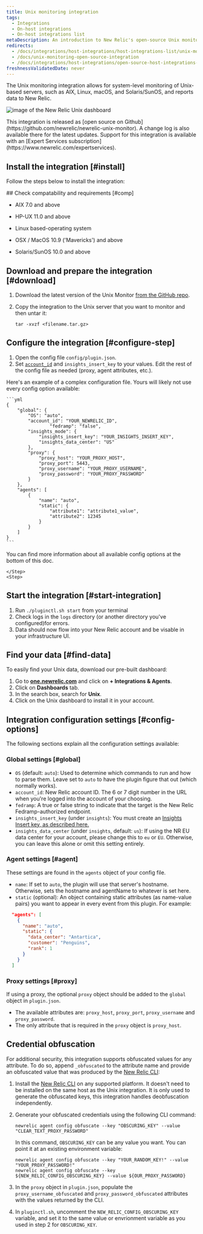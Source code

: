 ```yaml
---
title: Unix monitoring integration
tags:
  - Integrations
  - On-host integrations
  - On-host integrations list
metaDescription: An introduction to New Relic's open-source Unix monitoring integration.
redirects:
  - /docs/integrations/host-integrations/host-integrations-list/unix-monitoring-integration
  - /docs/unix-monitoring-open-source-integration
  - /docs/integrations/host-integrations/open-source-host-integrations-list/unix-monitoring-open-source-integration
freshnessValidatedDate: never
---
```



The Unix monitoring integration allows for system-level monitoring of Unix-based servers, such as AIX, Linux, macOS, and Solaris/SunOS, and reports data to New Relic.

<img
    title="unix"
    alt="image of the New Relic Unix dashboard"
    src={infrastructureUnixDashboard}
/>

<Callout variant="tip">
  This integration is released as [open source on Github](https://github.com/newrelic/newrelic-unix-monitor). A change log is also available there for the latest updates. Support for this integration is available with an [Expert Services subscription](https://www.newrelic.com/expertservices).
</Callout>

## Install the integration [#install]

Follow the steps below to install the integration:

<Steps>
    <Step>
## Check compatability and requirements [#comp]

* AIX 7.0 and above
* HP-UX 11.0 and above
* Linux based-operating system
* OSX / MacOS 10.9 ('Mavericks') and above
* Solaris/SunOS 10.0 and above

    </Step>
    <Step>
## Download and prepare the integration [#download]

1. Download the latest version of the Unix Monitor [from the GitHub repo](https://github.com/newrelic/newrelic-unix-monitor/releases/latest).
2. Copy the integration to the Unix server that you want to monitor and then untar it:

    ```shell
    tar -xvzf <filename.tar.gz>
    ```

    </Step>
    <Step>
## Configure the integration [#configure-step]

1. Open the config file `config/plugin.json`.
2. Set [`account_id`](/docs/accounts/install-new-relic/account-setup/account-id) and `insights_insert_key` to your values. Edit the rest of the config file as needed (proxy, agent attributes, etc.).

Here's an example of a complex configuration file. Yours will likely not use every config option available:

    ```yml
    {
        "global": {
            "OS": "auto",
            "account_id": "YOUR_NEWRELIC_ID",
                    "fedramp": "false",
            "insights_mode": {
                "insights_insert_key": "YOUR_INSIGHTS_INSERT_KEY",
                "insights_data_center": "US"
            },
            "proxy": {
                "proxy_host": "YOUR_PROXY_HOST",
                "proxy_port": 5443,
                "proxy_username": "YOUR_PROXY_USERNAME",
                "proxy_password": "YOUR_PROXY_PASSWORD"
            }
        },
        "agents": [
            {
                "name": "auto",
                "static": {
                    "attribute1": "attribute1_value",
                    "attribute2": 12345
                }
            }
        ]
    }
    ```
        
You can find more information about all available config options at the bottom of this doc.

    </Step>
    <Step>
## Start the integration [#start-integration]

1. Run `./pluginctl.sh start` from your terminal
2. Check logs in the `logs` directory (or another directory you've configured)for errors. 
3. Data should now flow into your New Relic account and be visable in your infrastructure UI.
    </Step>
    <Step>

## Find your data [#find-data]

To easily find your Unix data, download our pre-built dashboard:

1. Go to <DNT>**[one.newrelic.com](https://one.newrelic.com/)**</DNT> and click on <DNT>**+ Integrations & Agents**</DNT>.
2. Click on <DNT>**Dashboards**</DNT> tab.
3. In the search box, search for <DNT>**Unix**</DNT>.
4. Click on the Unix dashboard to install it in your account.

</Step>
</Steps>

## Integration configuration settings [#config-options]

The following sections explain all the configuration settings available:

### Global settings [#global]
* `OS` (default: `auto`): Used to determine which commands to run and how to parse them. Leave set to `auto` to have the plugin figure that out (which normally works).
* `account_id`: New Relic account ID. The 6 or 7 digit number in the URL when you're logged into the account of your choosing.
* `fedramp`: A true or false string to indicate that the target is the New Relic Fedramp-authorized endpoint.
* `insights_insert_key` (under `insights`): You must create an [Insights Insert key, as described here.](/docs/insights/insights-data-sources/custom-data/insert-custom-events-insights-api#register)
* `insights_data_center` (under `insights`, default: `us`): If using the NR EU data center for your account, please change this to `eu` or `EU`. Otherwise, you can leave this alone or omit this setting entirely. 

### Agent settings [#agent]
These settings are found in the `agents` object of your config file.

* `name`: If set to `auto`, the plugin will use that server's hostname. Otherwise, sets the hostname and agentName to whatever is set here.
* `static` (optional): An object containing static attributes (as name-value pairs) you want to appear in every event from this plugin. For example:
```json
  "agents": [
    {
      "name": "auto",
      "static": {
        "data_center": "Antartica",
        "customer": "Penguins",
        "rank": 1
      }
    }
  ]
```

### Proxy settings [#proxy]
If using a proxy, the optional `proxy` object should be added to the `global` object in `plugin.json`.

* The available attributes are: `proxy_host`, `proxy_port`, `proxy_username` and `proxy_password`.
* The only attribute that is required in the `proxy` object is `proxy_host`.

## Credential obfuscation
For additional security, this integration supports obfuscated values for any attribute. To do so, append  `_obfuscated` to the attribute name and provide  an obfuscated value that was produced by the [New Relic CLI](https://github.com/newrelic/newrelic-cli):

1. Install the [New Relic CLI](https://github.com/newrelic/newrelic-cli#installation) on any supported platform. It doesn't need to be installed on the same host as the Unix integration. It is only used to generate the obfuscated keys, this integration handles deobfuscation independently.

2. Generate your obfuscated credentials using the following CLI command:
    
    ```
    newrelic agent config obfuscate --key "OBSCURING_KEY" --value "CLEAR_TEXT_PROXY_PASSWORD"
    ```

    In this command, `OBSCURING_KEY` can be any value you want. You can point it at an existing environment variable:

    ```
    newrelic agent config obfuscate --key "YOUR_RANDOM_KEY!" --value "YOUR_PROXY_PASSWORD!"
    newrelic agent config obfuscate --key ${NEW_RELIC_CONFIG_OBSCURING_KEY} --value ${OUR_PROXY_PASSWORD}
    ```

3. In the `proxy` object in `plugin.json`, populate the `proxy_username_obfuscated` and `proxy_password_obfuscated` attributes with the values returned by the CLI.

4. In `pluginctl.sh`, uncomment the `NEW_RELIC_CONFIG_OBSCURING_KEY` variable, and set it to the same value or envrionment variable as you used in step 2 for `OBSCURING_KEY`.
